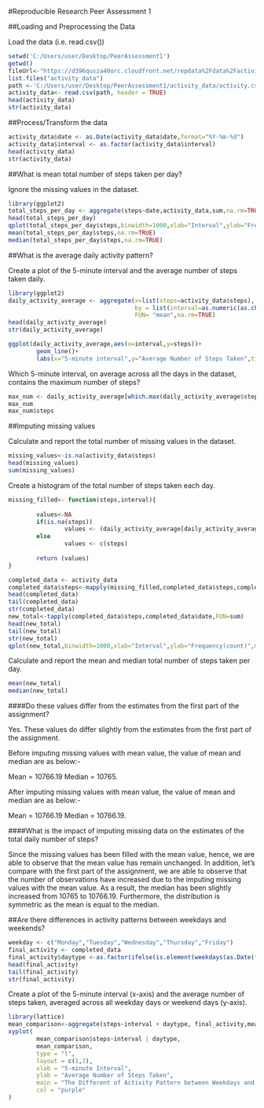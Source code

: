 #Reproducible Research Peer Assessment 1

##Loading and Preprocessing the Data

Load the data (i.e. read.csv())
```r
setwd('C:/Users/user/Desktop/PeerAssessment1')
getwd()
fileUrl<-"https://d396qusza40orc.cloudfront.net/repdata%2Fdata%2Factivity.zip"
list.files("activity_data")
path <-'C:/Users/user/Desktop/PeerAssessment1/activity_data/activity.csv'
activity_data<- read.csv(path, header = TRUE)
head(activity_data)
str(activity_data)

```

##Process/Transform the data

```r
activity_data$date <- as.Date(activity_data$date,format="%Y-%m-%d")
activity_data$interval <- as.factor(activity_data$interval)
head(activity_data)
str(activity_data)
```

##What is mean total number of steps taken per day?

Ignore the missing values in the dataset.

```r
library(ggplot2)
total_steps_per_day <- aggregate(steps~date,activity_data,sum,na.rm=TRUE)
head(total_steps_per_day)
qplot(total_steps_per_day$steps,binwidth=1000,xlab="Interval",ylab="Frequency (count)",main="Total Number of Steps Taken Per Day")
mean(total_steps_per_day$steps,na.rm=TRUE)
median(total_steps_per_day$steps,na.rm=TRUE)
```

##What is the average daily activity pattern?

Create a plot of the 5-minute interval and the average number of steps taken daily.
```r
library(ggplot2)
daily_activity_average <- aggregate(x=list(steps=activity_data$steps),
                                    by = list(interval=as.numeric(as.character(activity_data$interval))),
                                    FUN= "mean",na.rm=TRUE)
head(daily_activity_average)
str(daily_activity_average)

ggplot(daily_activity_average,aes(x=interval,y=steps))+
        geom_line()+
        labs(x="5-minute interval",y="Average Number of Steps Taken",title="Average Daily Activity Pattern")
```

Which 5-minute interval, on average across all the days in the dataset, contains the maximum number of steps?

```r
max_num <- daily_activity_average[which.max(daily_activity_average$steps),]
max_num
max_num$steps
```

##Imputing missing values

Calculate and report the total number of missing values in the dataset.

```r
missing_values<-is.na(activity_data$steps)
head(missing_values)
sum(missing_values)
```

Create a histogram of the total number of steps taken each day. 
```r
missing_filled<- function(steps,interval){
        
        values<-NA
        if(is.na(steps))
                values <- (daily_activity_average[daily_activity_average$interval == interval,"steps"])
        else
                values <- c(steps)
        
        return (values)
}

completed_data <- activity_data
completed_data$steps<-mapply(missing_filled,completed_data$steps,completed_data$interval)
head(completed_data)
tail(completed_data)
str(completed_data)
new_total<-tapply(completed_data$steps,completed_data$date,FUN=sum)
head(new_total)
tail(new_total)
str(new_total)
qplot(new_total,binwidth=1000,xlab="Interval",ylab="Frequency(count)",main="Total Number of Steps Taken Per Day")
```

Calculate and report the mean and median total number of steps taken per day.
```r
mean(new_total)
median(new_total)
```

####Do these values differ from the estimates from the first part of the assignment?

Yes. These values do differ slightly from the estimates from the first part of the assignment. 

Before imputing missing values with mean value, the value of mean and median are as below:-

Mean = 10766.19
Median = 10765.

After imputing missing values with mean value, the value of mean and median are as below:-

Mean = 10766.19
Median = 10766.19.

####What is the impact of imputing missing data on the estimates of the total daily number of steps?

Since the missing values has been filled with the mean value, hence, we are able to observe that the mean value has remain unchanged. In addition, let's compare with the first part of the assignment, we are able to observe that the number of observations have increased due to the imputing missing values with the mean value. As a result, the median has been slightly increased from 10765 to 10766.19. Furthermore, the distribution is symmetric as the mean is equal to the median.


##Are there differences in activity patterns between weekdays and weekends?
```r
weekday <- c("Monday","Tuesday","Wednesday","Thursday","Friday")
final_activity <- completed_data
final_activity$daytype <-as.factor(ifelse(is.element(weekdays(as.Date(final_activity$date)),weekday),"Weekday","Weekend"))
head(final_activity)
tail(final_activity)
str(final_activity)

```

Create a plot of the 5-minute interval (x-axis) and the average number of steps taken, averaged across all weekday days or weekend days (y-axis).
```r
library(lattice)
mean_comparison<-aggregate(steps~interval + daytype, final_activity,mean)
xyplot(
        mean_comparison$steps~interval | daytype,
        mean_comparison,
        type = "l",
        layout = c(1,2),
        xlab = "5-minute Interval",
        ylab = "Average Number of Steps Taken",
        main = "The Different of Activity Pattern between Weekdays and Weekends",
        col = "purple"
)
```
